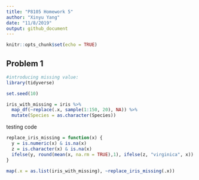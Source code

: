 ```yaml
---
title: "P8105 Homework 5"
author: "Xinyu Yang"
date: "11/8/2019"
output: github_document
---
```


```r
knitr::opts_chunk$set(echo = TRUE)
```

## Problem 1

```r
#introducing missing value:
library(tidyverse)

set.seed(10)

iris_with_missing = iris %>% 
  map_df(~replace(.x, sample(1:150, 20), NA)) %>%
  mutate(Species = as.character(Species))
```

testing code
```r
replace_iris_missing = function(x) {
  y = is.numeric(x) & is.na(x)
  z = is.character(x) & is.na(x)
  ifelse(y, round(mean(x, na.rm = TRUE),1), ifelse(z, "virginica", x))
}

map(.x = as.list(iris_with_missing), ~replace_iris_missing(.x))

```

